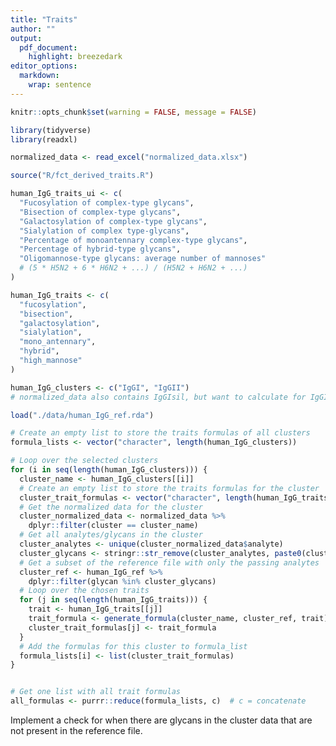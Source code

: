 ```yaml
---
title: "Traits"
author: ""
output: 
  pdf_document:
    highlight: breezedark
editor_options: 
  markdown: 
    wrap: sentence
---
```


```r
knitr::opts_chunk$set(warning = FALSE, message = FALSE)
```

```r
library(tidyverse)
library(readxl)
```

```r
normalized_data <- read_excel("normalized_data.xlsx")
```

```r
source("R/fct_derived_traits.R")
```

```r
human_IgG_traits_ui <- c(
  "Fucosylation of complex-type glycans",
  "Bisection of complex-type glycans",
  "Galactosylation of complex-type glycans",
  "Sialylation of complex type-glycans",
  "Percentage of monoantennary complex-type glycans",
  "Percentage of hybrid-type glycans",
  "Oligomannose-type glycans: average number of mannoses"
  # (5 * H5N2 + 6 * H6N2 + ...) / (H5N2 + H6N2 + ...)
)

human_IgG_traits <- c(
  "fucosylation",
  "bisection",
  "galactosylation",
  "sialylation",
  "mono_antennary",
  "hybrid",
  "high_mannose"
)
```

```r
human_IgG_clusters <- c("IgGI", "IgGII")
# normalized_data also contains IgGIsil, but want to calculate for IgGI and IgGII
```

```r
load("./data/human_IgG_ref.rda")
```

```r
# Create an empty list to store the traits formulas of all clusters
formula_lists <- vector("character", length(human_IgG_clusters))

# Loop over the selected clusters
for (i in seq(length(human_IgG_clusters))) {
  cluster_name <- human_IgG_clusters[[i]]
  # Create an empty list to store the traits formulas for the cluster
  cluster_trait_formulas <- vector("character", length(human_IgG_traits))
  # Get the normalized data for the cluster
  cluster_normalized_data <- normalized_data %>% 
    dplyr::filter(cluster == cluster_name)
  # Get all analytes/glycans in the cluster
  cluster_analytes <- unique(cluster_normalized_data$analyte)
  cluster_glycans <- stringr::str_remove(cluster_analytes, paste0(cluster_name, "1"))
  # Get a subset of the reference file with only the passing analytes
  cluster_ref <- human_IgG_ref %>% 
    dplyr::filter(glycan %in% cluster_glycans)
  # Loop over the chosen traits
  for (j in seq(length(human_IgG_traits))) {
    trait <- human_IgG_traits[[j]]
    trait_formula <- generate_formula(cluster_name, cluster_ref, trait)
    cluster_trait_formulas[j] <- trait_formula
  }
  # Add the formulas for this cluster to formula_list
  formula_lists[i] <- list(cluster_trait_formulas)
}


# Get one list with all trait formulas
all_formulas <- purrr::reduce(formula_lists, c)  # c = concatenate
```

Implement a check for when there are glycans in the cluster data that are not present in the reference file.
